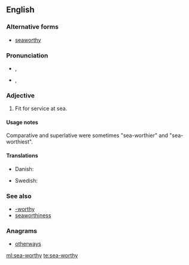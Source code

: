 ==English==

===Alternative forms===
* [[seaworthy]]

===Pronunciation===
* {{a|RP}} {{IPA|/ˈsiːwɜːði/}}, {{X-SAMPA|/"si:w3:Di/}}
* {{a|GenAm}} {{IPA|/ˈsiːwɝði/}}, {{X-SAMPA|/"si:w3`Di/}}

===Adjective===
{{en-adj|head=[[sea]]-[[worthy]]}}

# Fit for service at sea.

====Usage notes====
Comparative and superlative were sometimes "sea-worthier" and "sea-worthiest".

====Translations====
{{trans-top|fit for service at sea}}
* Danish: {{t-|da|sødygtig}}
{{trans-mid}}
* Swedish: {{t-|sv|sjövärdig}}
{{trans-bottom}}

===See also===
* [[-worthy]]
* [[seaworthiness]]

===Anagrams===
* [[otherways#English|otherways]]

[[ml:sea-worthy]]
[[te:sea-worthy]]